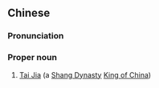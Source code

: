 ==Chinese==
{{zh-forms}}

===Pronunciation===
{{zh-pron
|m=Tài Jiǎ
|cat=pn
}}

===Proper noun===
{{zh-proper noun}}

# [[w:Tai Jia|Tai Jia]] (a [[w:Shang Dynasty|Shang Dynasty]] [[w:King of China|King of China]])